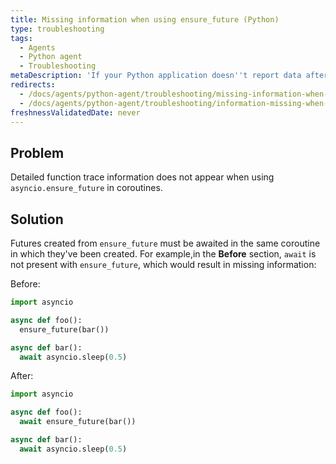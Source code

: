 ```yaml
---
title: Missing information when using ensure_future (Python)
type: troubleshooting
tags:
  - Agents
  - Python agent
  - Troubleshooting
metaDescription: 'If your Python application doesn''t report data after a few minutes, try these troubleshooting steps.'
redirects:
  - /docs/agents/python-agent/troubleshooting/missing-information-when-using-ensurefuture-python
  - /docs/agents/python-agent/troubleshooting/information-missing-when-using-ensurefuture-python
freshnessValidatedDate: never
---
```


## Problem

Detailed function trace information does not appear when using `asyncio.ensure_future` in coroutines.

## Solution

Futures created from `ensure_future` must be awaited in the same coroutine in which they've been created. For example,in the <DNT>**Before**</DNT> section, `await` is not present with `ensure_future`, which would result in missing information:

Before:

```py
import asyncio

async def foo():
  ensure_future(bar())

async def bar():
  await asyncio.sleep(0.5)
```

After:

```py
import asyncio

async def foo():
  await ensure_future(bar())

async def bar():
  await asyncio.sleep(0.5)
```
